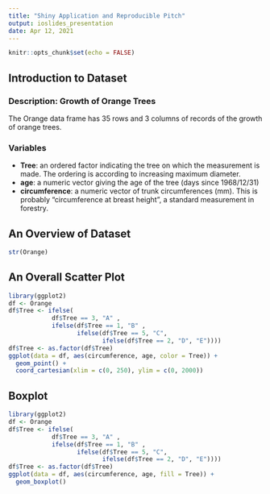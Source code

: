 ```yaml
---
title: "Shiny Application and Reproducible Pitch"
output: ioslides_presentation
date: Apr 12, 2021
---
```


```r
knitr::opts_chunk$set(echo = FALSE)
```

## Introduction to Dataset
### Description: Growth of Orange Trees
The Orange data frame has 35 rows and 3 columns of records of the growth of orange trees.

### Variables
- **Tree**:
an ordered factor indicating the tree on which the measurement is made. The ordering is according to increasing maximum diameter.
- **age**:
a numeric vector giving the age of the tree (days since 1968/12/31)
- **circumference**: 
a numeric vector of trunk circumferences (mm). This is probably “circumference at breast height”, a standard measurement in forestry.

## An Overview of Dataset

```r
str(Orange)
```

## An Overall Scatter Plot

```r
library(ggplot2)
df <- Orange
df$Tree <- ifelse(
            df$Tree == 3, "A" , 
            ifelse(df$Tree == 1, "B" ,
                   ifelse(df$Tree == 5, "C",
                          ifelse(df$Tree == 2, "D", "E"))))
df$Tree <- as.factor(df$Tree)
ggplot(data = df, aes(circumference, age, color = Tree)) +
  geom_point() +
  coord_cartesian(xlim = c(0, 250), ylim = c(0, 2000))
```

## Boxplot

```r
library(ggplot2)
df <- Orange
df$Tree <- ifelse(
            df$Tree == 3, "A" , 
            ifelse(df$Tree == 1, "B" ,
                   ifelse(df$Tree == 5, "C",
                          ifelse(df$Tree == 2, "D", "E"))))
df$Tree <- as.factor(df$Tree)
ggplot(data = df, aes(circumference, age, fill = Tree)) +
  geom_boxplot() 
```
